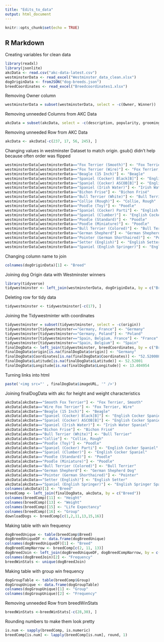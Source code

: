 ```yaml
---
title: "Edits_to_data"
output: html_document
---
```


```r
knitr::opts_chunk$set(echo = TRUE)
```

## R Markdown

Creating variables for clean data
```r
library(readxl)
library(jsonlite)
akcData <- read.csv("akc-data-latest.csv")
westminsterData <- read_excel("Westminster_data_clean.xlsx")
dogOriginData <- fromJSON("dog-breeds.json")
breedCoordinates <- read_excel("Breedcoordinates1.xlsx")
```

Removing Owner column
```r
westminsterData = subset(westminsterData, select = -c(Owner, Winner))
```

Removing unneeded Columns from AKC Data
```r
akcData = subset(akcData, select = -c(description, popularity, grooming_frequency_value, grooming_frequency_category, shedding_value, shedding_category, energy_level_value, trainability_value, trainability_category, demeanor_value, energy_level_category, demeanor_category))
```

Removing unneeded Row from AKC Data
```r
akcData <- akcData[-c(237, 17, 56, 245), ]
```

Changing values in westminster Dataset to match origin. gsub() didn't help because often order was flipped
```r
westminsterData[westminsterData=="Fox Terrier (Smooth)"] <- "Fox Terrier, Smooth"
westminsterData[westminsterData=="Fox Terrier (Wire)"] <- "Fox Terrier, Wire"
westminsterData[westminsterData=="Beagle (15 Inch)"] <- "Beagle"
westminsterData[westminsterData=="Spaniel (Cocker) Black[B]"] <- "English Cocker Spaniel"
westminsterData[westminsterData=="Spaniel (Cocker) ASCOB[B]"] <- "English Cocker Spaniel"
westminsterData[westminsterData=="Spaniel (Irish Water)"] <- "Irish Water Spaniel"
westminsterData[westminsterData=="Bichon Frise"] <- "Bichon Frisé"
westminsterData[westminsterData=="Bull Terrier (White)"] <- "Bull Terrier"
westminsterData[westminsterData=="Collie (Rough)"] <- "Collie, Rough"
westminsterData[westminsterData=="Poodle (Toy)"] <- "Poodle"
westminsterData[westminsterData=="Spaniel (Cocker) Parti"] <- "English Cocker Spaniel"
westminsterData[westminsterData=="Spaniel (Clumber)"] <- "English Cocker Spaniel"
westminsterData[westminsterData=="Poodle (Standard)"] <- "Poodle"
westminsterData[westminsterData=="Poodle (Miniature)"] <- "Poodle"
westminsterData[westminsterData=="Bull Terrier (Colored)"] <- "Bull Terrier"
westminsterData[westminsterData=="German Shepherd"] <- "German Shepherd Dog"
westminsterData[westminsterData=="Pointer (German Shorthaired)"] <- "Pointer"
westminsterData[westminsterData=="Setter (English)"] <- "English Setter"
westminsterData[westminsterData=="Spaniel (English Springer)"] <- "English Springer Spaniel"
```

Changing column name to join
```r
colnames(dogOriginData)[1] <- "Breed"
```

Joining dog Origin data with Westminster winners
```r
library(tidyverse)
tidywestminster <- left_join(westminsterData, dogOriginData, by = c("Breed"))
```

Deleting row for tidy data
```r
tidywestminster <- tidywestminster[-c(17), ]
```


Joining the Tidywestminter with coordinates
```r
tidywestminster = subset(tidywestminster, select = -c(origin))
tidywestminster[tidywestminster=="Germany, France"] <- "Germany"
tidywestminster[tidywestminster=="Germany, Poland"] <- "Poland"
tidywestminster[tidywestminster=="Spain, Belgium, France"] <- "France"
tidywestminster[tidywestminster=="Spain, Belgium"] <- "Spain"
finalDogData <- left_join(tidywestminster, breedCoordinates, by = c("Breed"))
finalDogData$origin[is.na(finalDogData$origin)] <- "Germany"
finalDogData$Coordinates[is.na(finalDogData$Coordinates)] <- "52.520008, 13.404954"
finalDogData$Latitude[is.na(finalDogData$Latitude)] <- 52.52001
finalDogData$Longitude[is.na(finalDogData$Longitude)] <- 13.404954
```

Turning links into html
```r
paste('<img src="' , finalDogData$imageURL, '" />')

```

Joining finalDogData with akc for height and weight characteristics
```r
akcData[akcData=="Smooth Fox Terrier"] <- "Fox Terrier, Smooth"
akcData[akcData=="Wire Fox Terrier"] <- "Fox Terrier, Wire"
akcData[akcData=="Beagle (15 Inch)"] <- "Beagle"
akcData[akcData=="Spaniel (Cocker) Black[B]"] <- "English Cocker Spaniel"
akcData[akcData=="Spaniel (Cocker) ASCOB[B]"] <- "English Cocker Spaniel"
akcData[akcData=="Spaniel (Irish Water)"] <- "Irish Water Spaniel"
akcData[akcData=="Bichon Frise"] <- "Bichon Frisé"
akcData[akcData=="Bull Terrier (White)"] <- "Bull Terrier"
akcData[akcData=="Collie"] <- "Collie, Rough"
akcData[akcData=="Poodle (Toy)"] <- "Poodle"
akcData[akcData=="Spaniel (Cocker) Parti"] <- "English Cocker Spaniel"
akcData[akcData=="Spaniel (Clumber)"] <- "English Cocker Spaniel"
akcData[akcData=="Poodle (Standard)"] <- "Poodle"
akcData[akcData=="Poodle (Miniature)"] <- "Poodle"
akcData[akcData=="Bull Terrier (Colored)"] <- "Bull Terrier"
akcData[akcData=="German Shepherd"] <- "German Shepherd Dog"
akcData[akcData=="Pointer (German Shorthaired)"] <- "Pointer"
akcData[akcData=="Setter (English)"] <- "English Setter"
akcData[akcData=="Spaniel (English Springer)"] <- "English Springer Spaniel"
colnames(akcData)[1] <- "Breed"
breedComp <- left_join(finalDogData, akcData, by = c("Breed"))
colnames(breedComp)[11] <- "Height"
colnames(breedComp)[13] <- "Weight"
colnames(breedComp)[15] <- "Life Expectancy"
colnames(breedComp)[16] <- "Group"
downloadDogs <- breedComp[c(1,2,11,13,15,16)]
```

Making table with win frequency
```r
dogBreedUnique <- table(breedComp$Breed)
dogBreedUniqueDF <- data.frame(dogBreedUnique)
colnames(dogBreedUniqueDF)[1] <- "Breed"
dogBreedCompNarrow <- breedComp[c(2, 11, 13)]
dogBreedJoin <- left_join(dogBreedUniqueDF, dogBreedCompNarrow, by = c("Breed"))
colnames(dogBreedJoin)[2] <- "Frequency"
breedWinStats <- unique(dogBreedJoin)
```

Making table with group win frequency
```r
dogGroupTable <- table(breedComp$Group)
dogGroupUnique <- data.frame(dogGroupTable)
colnames(dogGroupUnique)[1] <- "Group"
colnames(dogGroupUnique)[2] <- "Frequency"
```

Removing unneeded Row from breedWinStats
```r
breedWinStats <-breedWinStats[-c(28,30), ]
```

Rounding numbers to make them look pretty
```r
is.num <- sapply(breedComp, is.numeric)
breedComp[is.num] <- lapply(breedComp[is.num], round, 1)
```



